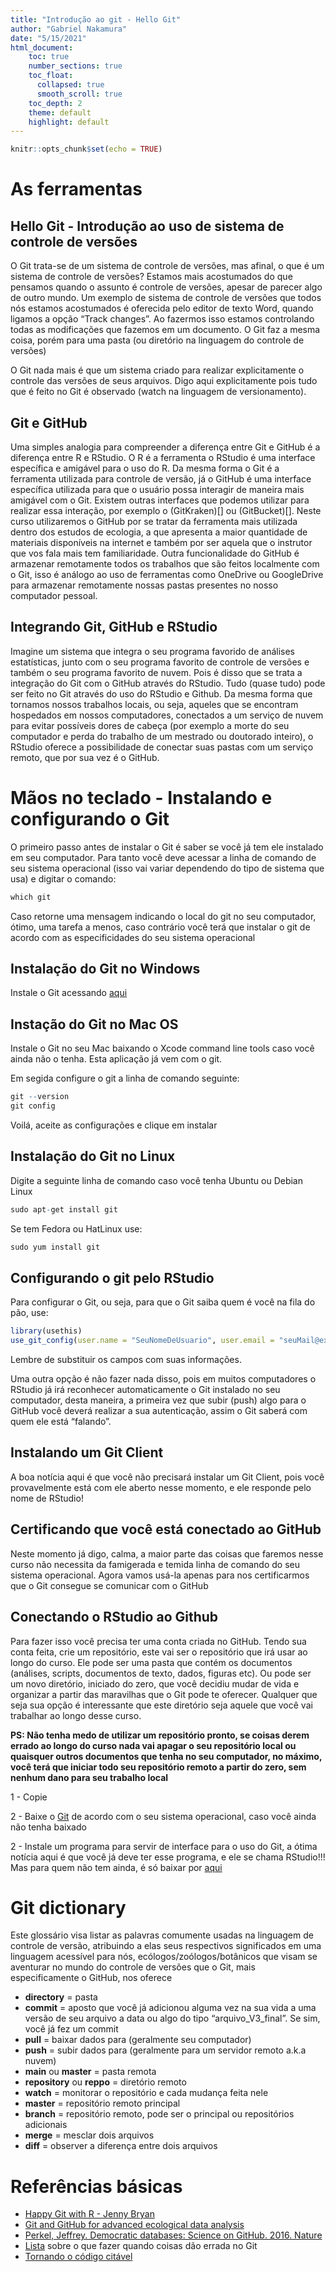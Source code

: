 ```yaml
---
title: "Introdução ao git - Hello Git"
author: "Gabriel Nakamura"
date: "5/15/2021"
html_document:
    toc: true
    number_sections: true
    toc_float: 
      collapsed: true
      smooth_scroll: true
    toc_depth: 2
    theme: default
    highlight: default
---
```


```r
knitr::opts_chunk$set(echo = TRUE)
```

# As ferramentas


## Hello Git - Introdução ao uso de sistema de controle de versões

O Git trata-se de um sistema de controle de versões, mas afinal, o que é um sistema de controle de versões? Estamos mais acostumados do que pensamos quando o assunto é controle de versões, apesar de parecer algo de outro mundo. Um exemplo de sistema de controle de versões que todos nós estamos acostumados é oferecida pelo editor de texto Word, quando ligamos a opção "Track changes". Ao fazermos isso estamos controlando todas as modificações que fazemos em um documento. O Git faz a mesma coisa, porém para uma pasta (ou diretório na linguagem do controle de versões)

O Git nada mais é que um sistema criado para realizar explicitamente o controle das versões de seus arquivos. Digo aqui explicitamente pois tudo que é feito no Git é observado (watch na linguagem de versionamento).

## Git e GitHub

Uma simples analogia para compreender a diferença entre Git e GitHub é a diferença entre R e RStudio. O R é a ferramenta o RStudio é uma interface específica e amigável para o uso do R. Da mesma forma o Git é a ferramenta utilizada para controle de versão, já o GitHub é uma interface específica utilizada para que o usuário possa interagir de maneira mais amigável com o Git. Existem outras interfaces que podemos utilizar para realizar essa interação, por exemplo o (GitKraken)[] ou (GitBucket)[]. Neste curso utilizaremos o GitHub por se tratar da ferramenta mais utilizada dentro dos estudos de ecologia, a que apresenta a maior quantidade de materiais disponíveis na internet e também por ser aquela que o instrutor que vos fala mais tem familiaridade. Outra funcionalidade do GitHub é armazenar remotamente todos os trabalhos que são feitos localmente com o Git, isso é análogo ao uso de ferramentas como OneDrive ou GoogleDrive para armazenar remotamente nossas pastas presentes no nosso computador pessoal.

## Integrando Git, GitHub e RStudio

Imagine um sistema que integra o seu programa favorido de análises estatísticas, junto com o seu programa favorito de controle de versões e também o seu programa favorito de nuvem. Pois é disso que se trata a integração do Git com o GitHub através do RStudio. Tudo (quase tudo) pode ser feito no Git através do uso do RStudio e Github. Da mesma forma que tornamos nossos trabalhos locais, ou seja, aqueles que se encontram hospedados em nossos computadores, conectados a um serviço de nuvem para evitar possíveis dores de cabeça (por exemplo a morte do seu computador e perda do trabalho de um mestrado ou doutorado inteiro), o RStudio oferece a possibilidade de conectar suas pastas com um serviço remoto, que por sua vez é o GitHub.


# Mãos no teclado - Instalando e configurando o Git

O primeiro passo antes de instalar o Git é saber se você já tem ele instalado em seu computador. Para tanto você deve acessar a linha de comando de seu sistema operacional (isso vai variar dependendo do tipo de sistema que usa) e digitar o comando:


```r
which git
```

Caso retorne uma mensagem indicando o local do git no seu computador, ótimo, uma tarefa a menos, caso contrário você terá que instalar o git de acordo com as especificidades do seu sistema operacional

## Instalação do Git no Windows

Instale o Git acessando [aqui](https://gitforwindows.org/) 

## Instação do Git no Mac OS

Instale o Git no seu Mac baixando o Xcode command line tools caso você ainda não o tenha. Esta aplicação já vem com o git.

Em segida configure o git a linha de comando seguinte:

```r
git --version
git config
```

Voilá, aceite as configurações e clique em instalar

## Instalação do Git no Linux 

Digite a seguinte linha de comando caso você tenha Ubuntu ou Debian Linux

```r
sudo apt-get install git
```

Se tem Fedora ou HatLinux use:

```r
sudo yum install git
```

## Configurando o git pelo RStudio

Para configurar o Git, ou seja, para que o Git saiba quem é você na fila do pão, use:

```r
library(usethis)
use_git_config(user.name = "SeuNomeDeUsuario", user.email = "seuMail@example.br")
```

Lembre de substituir os campos com suas informações. 

Uma outra opção é não fazer nada disso, pois em muitos computadores o RStudio já irá reconhecer automaticamente o Git instalado no seu computador, desta maneira, a primeira vez que subir (push) algo para o GitHub você deverá realizar a sua autenticação, assim o Git saberá com quem ele está "falando".

## Instalando um Git Client 

A boa notícia aqui é que você não precisará instalar um Git Client, pois você provavelmente está com ele aberto nesse momento, e ele responde pelo nome de RStudio!

## Certificando que você está conectado ao GitHub

Neste momento já digo, calma, a maior parte das coisas que faremos nesse curso não necessita da famigerada e temida linha de comando do seu sistema operacional. Agora vamos usá-la apenas para nos certificarmos que o Git consegue se comunicar com o GitHub


## Conectando o RStudio ao Github

Para fazer isso você precisa ter uma conta criada no GitHub. Tendo sua conta feita, crie um
repositório, este vai ser o repositório que irá usar ao longo do curso. Ele pode ser uma pasta que contém os documentos (análises, scripts, documentos de texto, dados, figuras etc). Ou pode ser um novo diretório, iniciado do zero, que você decidiu mudar de vida e organizar a partir das maravilhas que o Git pode te oferecer. Qualquer que seja sua opção é interessante que este diretório seja aquele que você vai trabalhar ao longo desse curso.

**PS: Não tenha medo de utilizar um repositório pronto, se coisas derem errado ao longo do curso nada vai apagar o seu repositório local ou quaisquer outros documentos que tenha no seu computador, no máximo, você terá que iniciar todo seu repositório remoto a partir do zero, sem nenhum dano para seu trabalho local**

1 - Copie 

2 - Baixe o [Git](https://git-scm.com/downloads) de acordo com o seu sistema operacional, caso você ainda não tenha baixado

2 - Instale um programa para servir de interface para o uso do Git, a ótima notícia aqui é que você já deve ter esse programa, e ele se chama RStudio!!! Mas para quem não tem ainda, é só baixar por [aqui](https://www.rstudio.com/products/rstudio/)

# Git dictionary

Este glossário visa listar as palavras comumente usadas na linguagem de controle de versão, atribuindo a elas seus respectivos significados em uma linguagem acessível para nós, ecólogos/zoólogos/botânicos que visam se aventurar no mundo do controle de versões que o Git, mais especificamente o GitHub, nos oferece

-  **directory** = pasta
-  **commit** = aposto que você já adicionou alguma vez na sua vida a uma versão de seu arquivo a data ou algo do tipo "arquivo\_V3\_final". Se sim, você já fez um commit
-  **pull** = baixar dados para (geralmente seu computador)
-  **push** = subir dados para (geralmente para um servidor remoto a.k.a nuvem)
-  **main** ou **master** = pasta remota
-  **repository** ou **reppo** = diretório remoto
-  **watch** = monitorar o repositório e cada mudança feita nele
-  **master** = repositório remoto principal
-  **branch** = repositório remoto, pode ser o principal ou repositórios adicionais
-  **merge** = mesclar dois arquivos
-  **diff** = observer a diferença entre dois arquivos

# Referências básicas

- [Happy Git with R - Jenny Bryan](https://happygitwithr.com/)
- [Git and GitHub for advanced ecological data analysis](https://afredston.github.io/learn-git/learn-git.html?s=03)
- [Perkel, Jeffrey. Democratic databases: Science on GitHub. 2016. Nature](https://www.nature.com/news/democratic-databases-science-on-github-1.20719)
- [Lista](https://ohshitgit.com/) sobre o que fazer quando coisas dão errada no Git
- [Tornando o código citável](https://guides.github.com/activities/citable-code/)
